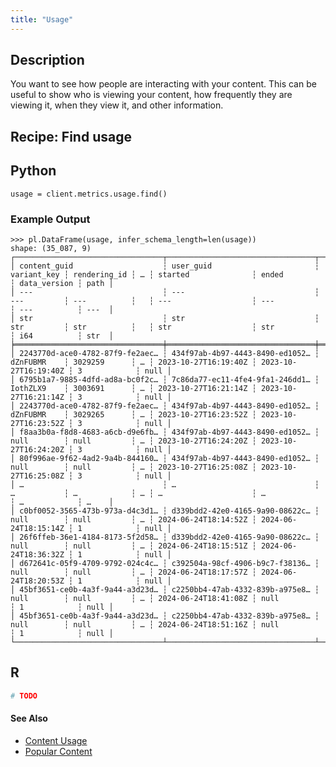 ```yaml
---
title: "Usage"
---
```


## Description

You want to see how people are interacting with your content.
This can be useful to show who is viewing your content, how frequently they are viewing it, when they view it, and other information.

## Recipe: Find usage

::: {.panel-tabset group="language"}

## Python

```.python
usage = client.metrics.usage.find()
```

### Example Output

```.python
>>> pl.DataFrame(usage, infer_schema_length=len(usage))
shape: (35_087, 9)
┌─────────────────────────────────┬─────────────────────────────────┬─────────────┬──────────────┬───┬──────────────────────┬──────────────────────┬──────────────┬──────┐
│ content_guid                    ┆ user_guid                       ┆ variant_key ┆ rendering_id ┆ … ┆ started              ┆ ended                ┆ data_version ┆ path │
│ ---                             ┆ ---                             ┆ ---         ┆ ---          ┆   ┆ ---                  ┆ ---                  ┆ ---          ┆ ---  │
│ str                             ┆ str                             ┆ str         ┆ str          ┆   ┆ str                  ┆ str                  ┆ i64          ┆ str  │
╞═════════════════════════════════╪═════════════════════════════════╪═════════════╪══════════════╪═══╪══════════════════════╪══════════════════════╪══════════════╪══════╡
│ 2243770d-ace0-4782-87f9-fe2aec… ┆ 434f97ab-4b97-4443-8490-ed1052… ┆ dZnFUBMR    ┆ 3029259      ┆ … ┆ 2023-10-27T16:19:40Z ┆ 2023-10-27T16:19:40Z ┆ 3            ┆ null │
│ 6795b1a7-9885-4dfd-ad8a-bc0f2c… ┆ 7c86da77-ec11-4fe4-9fa1-246dd1… ┆ IothZLX9    ┆ 3003691      ┆ … ┆ 2023-10-27T16:21:14Z ┆ 2023-10-27T16:21:14Z ┆ 3            ┆ null │
│ 2243770d-ace0-4782-87f9-fe2aec… ┆ 434f97ab-4b97-4443-8490-ed1052… ┆ dZnFUBMR    ┆ 3029265      ┆ … ┆ 2023-10-27T16:23:52Z ┆ 2023-10-27T16:23:52Z ┆ 3            ┆ null │
│ f8aa3b0a-f8d8-4683-a6cb-d9e6fb… ┆ 434f97ab-4b97-4443-8490-ed1052… ┆ null        ┆ null         ┆ … ┆ 2023-10-27T16:24:20Z ┆ 2023-10-27T16:24:20Z ┆ 3            ┆ null │
│ 80f996ae-9f62-4ad2-9a4b-844160… ┆ 434f97ab-4b97-4443-8490-ed1052… ┆ null        ┆ null         ┆ … ┆ 2023-10-27T16:25:08Z ┆ 2023-10-27T16:25:08Z ┆ 3            ┆ null │
│ …                               ┆ …                               ┆ …           ┆ …            ┆ … ┆ …                    ┆ …                    ┆ …            ┆ …    │
│ c0bf0052-3565-473b-973a-d4c3d1… ┆ d339bdd2-42e0-4165-9a90-08622c… ┆ null        ┆ null         ┆ … ┆ 2024-06-24T18:14:52Z ┆ 2024-06-24T18:15:14Z ┆ 1            ┆ null │
│ 26f6ffeb-36e1-4184-8173-5f2d58… ┆ d339bdd2-42e0-4165-9a90-08622c… ┆ null        ┆ null         ┆ … ┆ 2024-06-24T18:15:51Z ┆ 2024-06-24T18:36:32Z ┆ 1            ┆ null │
│ d672641c-05f9-4709-9792-024c4c… ┆ c392504a-98cf-4906-b9c7-f38136… ┆ null        ┆ null         ┆ … ┆ 2024-06-24T18:17:57Z ┆ 2024-06-24T18:20:53Z ┆ 1            ┆ null │
│ 45bf3651-ce0b-4a3f-9a44-a3d23d… ┆ c2250bb4-47ab-4332-839b-a975e8… ┆ null        ┆ null         ┆ … ┆ 2024-06-24T18:41:08Z ┆ null                 ┆ 1            ┆ null │
│ 45bf3651-ce0b-4a3f-9a44-a3d23d… ┆ c2250bb4-47ab-4332-839b-a975e8… ┆ null        ┆ null         ┆ … ┆ 2024-06-24T18:51:16Z ┆ null                 ┆ 1            ┆ null │
└─────────────────────────────────┴─────────────────────────────────┴─────────────┴──────────────┴───┴──────────────────────┴──────────────────────┴──────────────┴──────┘
```

## R

```.r
# TODO
```

:::


#### See Also

- [Content Usage](../../content/content-usage/)
- [Popular Content](../../content/most-used/)
